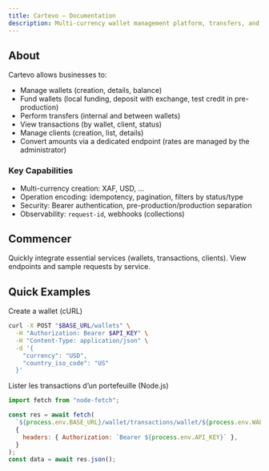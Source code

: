 ```yaml
---
title: Cartevo — Documentation
description: Multi-currency wallet management platform, transfers, and transactions.
---
```


## About

Cartevo allows businesses to:

- Manage wallets (creation, details, balance)
- Fund wallets (local funding, deposit with exchange, test credit in pre-production)
- Perform transfers (internal and between wallets)
- View transactions (by wallet, client, status)
- Manage clients (creation, list, details)
- Convert amounts via a dedicated endpoint (rates are managed by the administrator)

### Key Capabilities

- Multi-currency creation: XAF, USD, …
- Operation encoding: idempotency, pagination, filters by status/type
- Security: Bearer authentication, pre-production/production separation
- Observability: `request-id`, webhooks (collections)

## Commencer

<Card title="Quickstart Guide" icon="rocket" href="/quickstart" horizontal>
  Quickly integrate essential services (wallets, transactions, clients).
</Card>

<Card title="API Reference" icon="terminal" href="/api-reference/introduction">
  View endpoints and sample requests by service.
</Card>

## Quick Examples

Create a wallet (cURL)

```bash
curl -X POST "$BASE_URL/wallets" \
  -H "Authorization: Bearer $API_KEY" \
  -H "Content-Type: application/json" \
  -d '{
    "currency": "USD",
    "country_iso_code": "US"
  }'

```

Lister les transactions d’un portefeuille (Node.js)

```javascript
import fetch from "node-fetch";

const res = await fetch(
  `${process.env.BASE_URL}/wallet/transactions/wallet/${process.env.WALLET_ID}`,
  {
    headers: { Authorization: `Bearer ${process.env.API_KEY}` },
  }
);
const data = await res.json();
```
